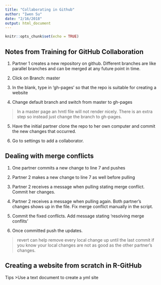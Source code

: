 ```yaml
---
title: "Collaborating in Github"
author: "Iwen Su"
date: "2/16/2018"
output: html_document
---
```


```r
knitr::opts_chunk$set(echo = TRUE)
```


## Notes from Training for GitHub Collaboration

1. Partner 1 creates a new repository on github. Different branches are like parallel branches and can be merged at any future point in time. 

2. Click on Branch: master

3. In the blank, type in 'gh-pages' so that the repo is suitable for creating a website

4. Change default branch and switch from master to gh-pages

>In a master page an hmtl file will not render nicely. There is an extra step so instead just change the branch to gh-pages.

5. Have the initial partner clone the repo to her own computer and commit the new changes that occurred.

6. Go to settings to add a collaborator.

## Dealing with merge conflicts 

1. One partner commits a new change to line 7 and pushes

2. Partner 2 makes a new change to line 7 as well before pulling 

3. Partner 2 receives a message when pulling stating merge conflict. Commit her changes.

4. Partner 2 receives a message when pulling again. Both partner's changes shows up in the file. Fix merge conflict manually in the script.

5. Commit the fixed conflicts. Add message stating 'resolving merge conflits'

6. Once committed push the updates.

> revert can help remove every local change up until the last commit if you know your local changes are not as good as the other partner's changes.


## Creating a website from scratch in R-GitHub

Tips
>Use a text document to create a yml site